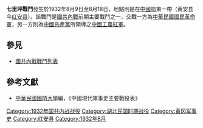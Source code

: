 {{Infobox Military Conflict
|campaign=
|image=
|caption=
|conflict=七里坪戰鬥
|date=1932年8月9日－8月18日
|place=[[中國|中國]]鄂東
|result=國民革命軍第三師於14日佔領七里坪，不過國軍傷亡頗重，其中，國軍二師第八團長[[楊少初|楊少初]]臨陣逃脫，遭就地槍決。
|combatant1=中華民國國民革命軍80師、2師、3師
|combatant2=紅軍4軍
| commander1=[[李思愬|李思愬]]、[[黃杰_(將軍)|黃杰]]、[[李玉堂_(1899年)|李玉堂]]
|commander2=4軍[[徐向前|徐向前]]
|strength1=
|strength2=
|casualties1=
|casualties2=
}}

'''七里坪戰鬥'''發生於1932年8月9日至8月18日，地點則是在[[中國|中國]][[湖北省|鄂]]東一帶（黄安县今[[红安县|红安县]]）。該戰鬥是[[國共內戰|國共內戰]]前期主要戰鬥之一，交戰一方為[[中華民國|中華民國]][[國民革命軍|國民革命軍]]，另一方則為[[中國共產黨|中國共產黨]]所領導之[[中國工農紅軍|中國工農紅軍]]。

== 參見 ==
* [[國共內戰戰鬥列表|國共內戰戰鬥列表]]

== 參考文獻 ==
* [[中華民國|中華民國]][[國防大學_(臺灣)|國防大學]]編，《中國現代軍事史主要戰役表》

{{War-stub}}
[[Category:1932年国共内战战役|Category:1932年国共内战战役]]
[[Category:湖北民国时期战役|Category:湖北民国时期战役]]
[[Category:黄冈军事史|Category:黄冈军事史]]
[[Category:红安县|Category:红安县]]
[[Category:1932年8月|Category:1932年8月]]